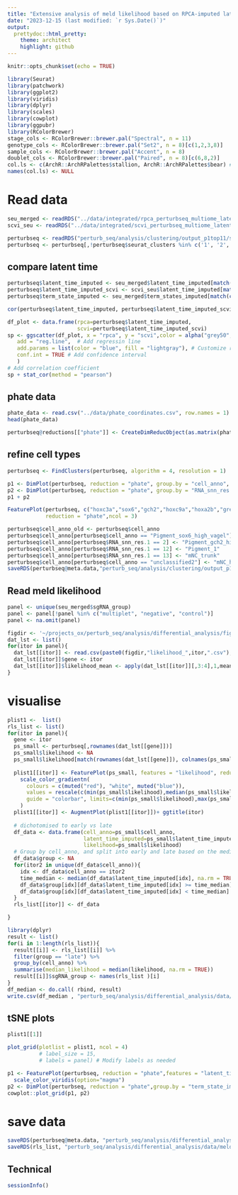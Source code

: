 ```yaml
---
title: "Extensive analysis of meld likelihood based on RPCA-imputed latent time"
date: "2023-12-15 (last modified: `r Sys.Date()`)"
output:
  prettydoc::html_pretty:
    theme: architect
    highlight: github
---
```


```r
knitr::opts_chunk$set(echo = TRUE)
```


```r
library(Seurat)
library(patchwork)
library(ggplot2)
library(viridis)
library(dplyr)
library(scales)
library(cowplot)
library(ggpubr)
library(RColorBrewer)
stage_cols <- RColorBrewer::brewer.pal("Spectral", n = 11)
genotype_cols <- RColorBrewer::brewer.pal("Set2", n = 8)[c(1,2,3,8)]
sample_cols <- RColorBrewer::brewer.pal("Accent", n = 8)
doublet_cols <- RColorBrewer::brewer.pal("Paired", n = 8)[c(6,8,2)]
col.ls <- c(ArchR::ArchRPalettes$stallion, ArchR::ArchRPalettes$bear) # archR color palettes
names(col.ls) <- NULL
```

# Read data

```r
seu_merged <- readRDS("../data/integrated/rpca_perturbseq_multiome_latentTime.rds") 
scvi_seu <- readRDS("../data/integrated/scvi_perturbseq_multiome_latentTime.rds")
```



```r
perturbseq <- readRDS("perturb_seq/analysis/clustering/output_p1top11/seu_NC_clustered.rds")
perturbseq <- perturbseq[,!perturbseq$seurat_clusters %in% c('1', '2', '3', '8', '11', '16','17')]
```

## compare latent time

```r
perturbseq$latent_time_imputed <- seu_merged$latent_time_imputed[match(colnames(perturbseq), colnames(seu_merged))]
perturbseq$latent_time_imputed_scvi <- scvi_seu$latent_time_imputed[match(colnames(perturbseq), colnames(scvi_seu))]
perturbseq$term_state_imputed <- seu_merged$term_states_imputed[match(colnames(perturbseq), colnames(seu_merged))]
```

```r
cor(perturbseq$latent_time_imputed, perturbseq$latent_time_imputed_scvi)
```

```r
df_plot <- data.frame(rpca=perturbseq$latent_time_imputed,
                      scvi=perturbseq$latent_time_imputed_scvi)
sp <- ggscatter(df_plot, x = "rpca", y = "scvi",color = alpha("grey50", 0.5),
   add = "reg.line",  # Add regressin line
   add.params = list(color = "blue", fill = "lightgray"), # Customize reg. line
   conf.int = TRUE # Add confidence interval
   )
# Add correlation coefficient
sp + stat_cor(method = "pearson")
```

## phate data

```r
phate_data <- read.csv("../data/phate_coordinates.csv", row.names = 1)
head(phate_data)
```

```r
perturbseq@reductions[["phate"]] <- CreateDimReducObject(as.matrix(phate_data)*100, key = "phate")
```

## refine cell types

```r
perturbseq <- FindClusters(perturbseq, algorithm = 4, resolution = 1)
```

```r
p1 <- DimPlot(perturbseq, reduction = "phate", group.by = "cell_anno", cols = col.ls)
p2 <- DimPlot(perturbseq, reduction = "phate", group.by = "RNA_snn_res.1", cols = col.ls, label = TRUE)
p1 + p2
```
```r
FeaturePlot(perturbseq, c("hoxc3a","sox6","gch2","hoxc9a","hoxa2b","grem2b","dlx2a"), 
            reduction = "phate",ncol = 3)
```

```r
perturbseq$cell_anno_old <- perturbseq$cell_anno
perturbseq$cell_anno[perturbseq$cell_anno == "Pigment_sox6_high_vagel"] <- "mNC_vagal"
perturbseq$cell_anno[perturbseq$RNA_snn_res.1 == 2] <- "Pigment_gch2_high"
perturbseq$cell_anno[perturbseq$RNA_snn_res.1 == 12] <- "Pigment_1"
perturbseq$cell_anno[perturbseq$RNA_snn_res.1 == 13] <- "mNC_trunk"
perturbseq$cell_anno[perturbseq$cell_anno == "unclassified2"] <- "mNC_hox34"
saveRDS(perturbseq@meta.data,"perturb_seq/analysis/clustering/output_p1top11/seuMetadata_NC_clustered_leiden_res1.rds")
```

## Read meld likelihood

```r
panel <- unique(seu_merged$sgRNA_group)
panel <- panel[!panel %in% c("multiplet", "negative", "control")]
panel <- na.omit(panel)
```

```r
figdir <- '~/projects_ox/perturb_seq/analysis/differential_analysis/figures/meld_calculateLikelihood/'
dat_lst <- list()
for(itor in panel){
  dat_lst[[itor]] <- read.csv(paste0(figdir,"likelihood_",itor,".csv"), row.names = 1)
  dat_lst[[itor]]$gene <- itor
  dat_lst[[itor]]$likelihood_mean <- apply(dat_lst[[itor]][,3:4],1,mean)
}
```

# visualise

```r
plist1 <-  list()
rls_list <- list()
for(itor in panel){
  gene <- itor
  ps_small <- perturbseq[,rownames(dat_lst[[gene]])]
  ps_small$likelihood <- NA
  ps_small$likelihood[match(rownames(dat_lst[[gene]]), colnames(ps_small))] <- as.numeric(dat_lst[[gene]]$likelihood_mean)
  
  plist1[[itor]] <- FeaturePlot(ps_small, features = "likelihood", reduction = "phate", pt.size = 3) & 
    scale_color_gradientn(
      colours = c(muted("red"), "white", muted("blue")),
      values = rescale(c(min(ps_small$likelihood),median(ps_small$likelihood),max(ps_small$likelihood))),
      guide = "colorbar", limits=c(min(ps_small$likelihood),max(ps_small$likelihood))
    )    
  plist1[[itor]] <- AugmentPlot(plist1[[itor]])+ ggtitle(itor)
  
  # dichotomised to early vs late
  df_data <- data.frame(cell_anno=ps_small$cell_anno, 
                        latent_time_imputed=ps_small$latent_time_imputed, 
                        likelihood=ps_small$likelihood)
  # Group by cell_anno, and split into early and late based on the median latent_time_imputed
  df_data$group <- NA
  for(itor2 in unique(df_data$cell_anno)){
    idx <- df_data$cell_anno == itor2
    time_median <- median(df_data$latent_time_imputed[idx], na.rm = TRUE)
    df_data$group[idx][df_data$latent_time_imputed[idx] >= time_median] <- "late"
    df_data$group[idx][df_data$latent_time_imputed[idx] < time_median] <- "early"
  }
  rls_list[[itor]] <- df_data

}
```

```r
library(dplyr)
result <- list()
for(i in 1:length(rls_list)){
  result[[i]] <- rls_list[[i]] %>%
  filter(group == "late") %>%
  group_by(cell_anno) %>%
  summarise(median_likelihood = median(likelihood, na.rm = TRUE))
  result[[i]]$sgRNA_group <- names(rls_list )[i]
}
df_median <- do.call( rbind, result)
write.csv(df_median , "perturb_seq/analysis/differential_analysis/data/meld/df_median_meld_likelihood.csv", row.names = FALSE)
```


## tSNE plots

```r
plist1[[1]]
```

```r
plot_grid(plotlist = plist1, ncol = 4)
          # label_size = 15, 
          # labels = panel) # Modify labels as needed
```

```r
p1 <- FeaturePlot(perturbseq, reduction = "phate",features = "latent_time_imputed")& 
  scale_color_viridis(option="magma")
p2 <- DimPlot(perturbseq, reduction = "phate",group.by = "term_state_imputed", cells.highlight = colnames(perturbseq)[!is.na(perturbseq$term_state_imputed)])
cowplot::plot_grid(p1, p2)
```

# save data

```r
saveRDS(perturbseq@meta.data, "perturb_seq/analysis/differential_analysis/data/metadata/perturbseq_filtered_metadata_latentTime_likelihood.rds")
saveRDS(rls_list, "perturb_seq/analysis/differential_analysis/data/meld/dichotomised_rlslist_rpca.rds")
```


## Technical

```r
sessionInfo()
```


